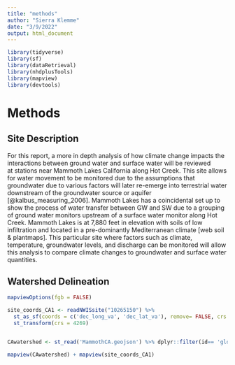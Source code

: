 ```yaml
---
title: "methods"
author: "Sierra Klemme"
date: "3/9/2022"
output: html_document
---
```


```r
library(tidyverse)
library(sf)
library(dataRetrieval)
library(nhdplusTools)
library(mapview)
library(devtools)
```

# Methods 

## Site Description 

  For this report, a more in depth analysis of how climate change 
impacts the interactions between ground water
and surface water will be reviewed  
at stations near Mammoth Lakes California along Hot Creek. This
site allows for water movement to be monitored due to the assumptions
that groundwater due to various factors will later re-emerge into terrestrial
water downstream of the groundwater source or aquifer [@kalbus_measuring_2006]. Mammoth Lakes 
has a coincidental set up to show the process of water transfer between
GW and SW due to a grouping of ground water monitors 
upstream of a surface water monitor along Hot Creek. Mammoth
Lakes is at 7,880 feet in elevation with soils of low infiltration
and located in a pre-dominantly Mediterranean climate [web soil & plantmaps]. 
This particular site where factors such as climate, temperature, groundwater
levels, and discharge can be monitored will allow this analysis to compare 
climate changes to groundwater and surface water quantities. 


## Watershed Delineation

```r

mapviewOptions(fgb = FALSE)

site_coords_CA1 <- readNWISsite("10265150") %>%
  st_as_sf(coords = c('dec_long_va', 'dec_lat_va'), remove= FALSE, crs = 4326) %>%
  st_transform(crs = 4269)


CAwatershed <- st_read('MammothCA.geojson') %>% dplyr::filter(id== 'globalwatershed') 

mapview(CAwatershed) + mapview(site_coords_CA1)
```

